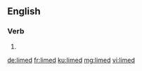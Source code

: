 ==English==

===Verb===
{{head|en|verb form}}

# {{en-past of|lime}}

[[de:limed]]
[[fr:limed]]
[[ku:limed]]
[[mg:limed]]
[[vi:limed]]